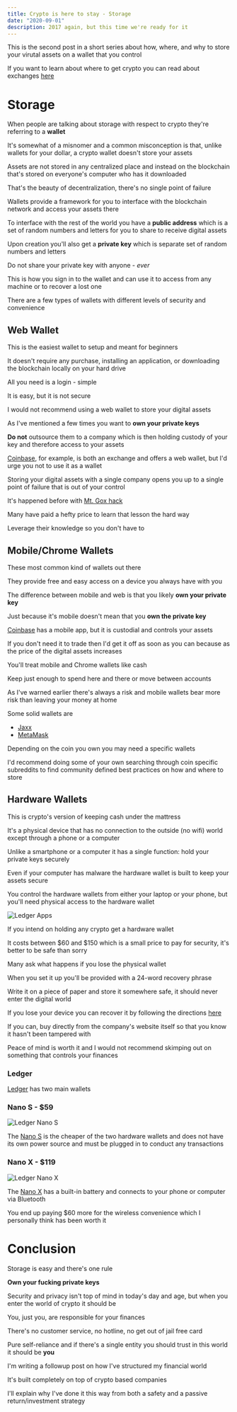 ```yaml
---
title: Crypto is here to stay - Storage
date: "2020-09-01"
description: 2017 again, but this time we're ready for it
---
```


This is the second post in a short series about how, where, and why to store your virutal assets on a wallet that you control

If you want to learn about where to get crypto you can read about exchanges [here](/blog/crypto_here_to_stay_exchanges)

# Storage

When people are talking about storage with respect to crypto they're referring to a **wallet**

It's somewhat of a misnomer and a common misconception is that, unlike wallets for your dollar, a crypto wallet doesn't store your assets

Assets are not stored in any centralized place and instead on the blockchain that's stored on everyone's computer who has it downloaded

That's the beauty of decentralization, there's no single point of failure

Wallets provide a framework for you to interface with the blockchain network and access your assets there

To interface with the rest of the world you have a **public address** which is a set of random numbers and letters for you to share to receive digital assets

Upon creation you'll also get a **private key** which is separate set of random numbers and letters

Do not share your private key with anyone - _ever_

This is how you sign in to the wallet and can use it to access from any machine or to recover a lost one

There are a few types of wallets with different levels of security and convenience

## Web Wallet

This is the easiest wallet to setup and meant for beginners

It doesn't require any purchase, installing an application, or downloading the blockchain locally on your hard drive

All you need is a login - simple

It is easy, but it is not secure

I would not recommend using a web wallet to store your digital assets

As I've mentioned a few times you want to **own your private keys**

**Do not** outsource them to a company which is then holding custody of your key and therefore access to your assets

[Coinbase](https://www.coinbase.com/join/delgad_pc4), for example, is both an exchange and offers a web wallet, but I'd urge you not to use it as a wallet

Storing your digital assets with a single company opens you up to a single point of failure that is out of your control

It's happened before with [Mt. Gox hack](/blog/crypto_here_to_stay_exchanges#Hacks)

Many have paid a hefty price to learn that lesson the hard way

Leverage their knowledge so you don't have to

## Mobile/Chrome Wallets

These most common kind of wallets out there

They provide free and easy access on a device you always have with you

The difference between mobile and web is that you likely **own your private key**

Just because it's mobile doesn't mean that you **own the private key**

[Coinbase](https://www.coinbase.com/join/delgad_pc4) has a mobile app, but it is custodial and controls your assets

If you don't need it to trade then I'd get it off as soon as you can because as the price of the digital assets increases

You'll treat mobile and Chrome wallets like cash

Keep just enough to spend here and there or move between accounts

As I've warned earlier there's always a risk and mobile wallets bear more risk than leaving your money at home

Some solid wallets are

- [Jaxx](https://www.jaxx.io/downloads)
- [MetaMask](https://metamask.io/download.html)

Depending on the coin you own you may need a specific wallets

I'd recommend doing some of your own searching through coin specific subreddits to find community defined best practices on how and where to store

## Hardware Wallets

This is crypto's version of keeping cash under the mattress

It's a physical device that has no connection to the outside (no wifi) world except through a phone or a computer

Unlike a smartphone or a computer it has a single function: hold your private keys securely

Even if your computer has malware the hardware wallet is built to keep your assets secure

You control the hardware wallets from either your laptop or your phone, but you'll need physical access to the hardware wallet

![Ledger Apps](./ledger_apps.png)

If you intend on holding any crypto get a hardware wallet

It costs between $60 and $150 which is a small price to pay for security, it's better to be safe than sorry

Many ask what happens if you lose the physical wallet

When you set it up you'll be provided with a 24-word recovery phrase

Write it on a piece of paper and store it somewhere safe, it should never enter the digital world

If you lose your device you can recover it by following the directions [here](https://support.ledger.com/hc/en-us/articles/115005297709-Export-your-accounts)

If you can, buy directly from the company's website itself so that you know it hasn't been tampered with

Peace of mind is worth it and I would not recommend skimping out on something that controls your finances

### Ledger

[Ledger](https://shop.ledger.com/?r=1b573d49e0e0) has two main wallets

### Nano S - \$59

![Ledger Nano S](./ledger_nano_s.png)

The [Nano S](https://shop.ledger.com/products/ledger-nano-s?r=1b573d49e0e0) is the cheaper of the two hardware wallets and does not have its own power source and must be plugged in to conduct any transactions

### Nano X - \$119

![Ledger Nano X](./ledger_nano_x.png)

The [Nano X](https://shop.ledger.com/products/ledger-nano-x?r=1b573d49e0e0) has a built-in battery and connects to your phone or computer via Bluetooth

You end up paying \$60 more for the wireless convenience which I personally think has been worth it

# Conclusion

Storage is easy and there's one rule

**Own your fucking private keys**

Security and privacy isn't top of mind in today's day and age, but when you enter the world of crypto it should be

You, just you, are responsible for your finances

There's no customer service, no hotline, no get out of jail free card

Pure self-reliance and if there's a single entity you should trust in this world it should be **you**

I'm writing a followup post on how I've structured my financial world

It's built completely on top of crypto based companies

I'll explain why I've done it this way from both a safety and a passive return/investment strategy
